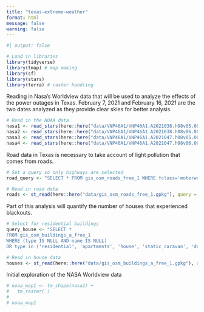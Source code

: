 ```yaml
---
title: "texas-extreme-weather"
format: html
message: false
warning: false
---
```


```r
#| output: false

# Load in libraries
library(tidyverse)
library(tmap) # map making
library(sf)
library(stars)
library(terra) # raster handling
```
Reading in Nasa's Worldview data that will be used to analyze the effects of the power outages in Texas. February 7, 2021 and February 16, 2021 are the two dates analyzed as they provide clear skies for better analysis.
```r
# Read in the NOAA data
nasa1 <- read_stars(here::here("data/VNP46A1/VNP46A1.A2021038.h08v05.001.2021039064328.tif"))
nasa2 <- read_stars(here::here("data/VNP46A1/VNP46A1.A2021038.h08v06.001.2021039064329.tif"))
nasa3 <- read_stars(here::here("data/VNP46A1/VNP46A1.A2021047.h08v05.001.2021048091106.tif"))
nasa4 <- read_stars(here::here("data/VNP46A1/VNP46A1.A2021047.h08v06.001.2021048091105.tif"))
```
Road data in Texas is necessary to take account of light pollution that comes from roads. 
```r
# Set a query so only highways are selected
road_query <- "SELECT * FROM gis_osm_roads_free_1 WHERE fclass='motorway'"

# Read in road data
roads <- st_read(here::here("data/gis_osm_roads_free_1.gpkg"), query = road_query)

```
Part of this analysis will quantify the number of houses that experienced blackouts.
```r
# Select for residential buildings
query_house <- "SELECT *
FROM gis_osm_buildings_a_free_1
WHERE (type IS NULL AND name IS NULL)
OR type in ('residential', 'apartments', 'house', 'static_caravan', 'detached')"

# Read in house data
houses <- st_read(here::here("data/gis_osm_buildings_a_free_1.gpkg"), query = query_house)
```


Initial exploration of the NASA Worldview data
```r
# noaa_map1 <- tm_shape(nasa1) +
#   tm_raster( )
# 
# noaa_map1
```

